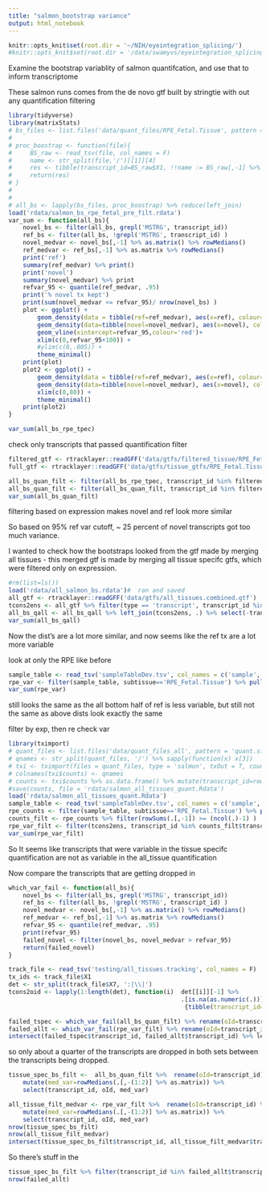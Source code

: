 ```yaml
---
title: "salmon_bootstrap variance"
output: html_notebook
---
```


```r
knitr::opts_knit$set(root.dir = '~/NIH/eyeintegration_splicing/')
#knitr::opts_knit$set(root.dir = '/data/swamyvs/eyeintegration_splicing/')
```


Examine the bootstrap variablity of salmon quantifcation, and use that to inform  transcriptome

These salmon runs comes from the de novo gtf built by stringtie with out any quantification filtering

```r
library(tidyverse)
library(matrixStats)
# bs_files <- list.files('data/quant_files/RPE_Fetal.Tissue', pattern = 'quant_bootstraps.tsv.gz', recursive = T, full.names = T)
# 
# proc_boostrap <- function(file){
#     BS_raw <- read_tsv(file, col_names = F)
#     name <- str_split(file,'/')[[1]][4]
#     res <- tibble(transcript_id=BS_raw$X1, !!name := BS_raw[,-1] %>% as.matrix %>% {matrixStats::rowVars(.)} )
#     return(res)
# }
# 
# 
# all_bs <- lapply(bs_files, proc_boostrap) %>% reduce(left_join)
load('rdata/salmon_bs_rpe_fetal_pre_filt.rdata')
var_sum <- function(all_bs){
    novel_bs <- filter(all_bs, grepl('MSTRG', transcript_id))
    ref_bs <- filter(all_bs, !grepl('MSTRG', transcript_id) )
    novel_medvar <- novel_bs[,-1] %>% as.matrix() %>% rowMedians()
    ref_medvar <- ref_bs[,-1] %>% as.matrix %>% rowMedians()
    print('ref')
    summary(ref_medvar) %>% print()
    print('novel')
    summary(novel_medvar) %>% print
    refvar_95 <- quantile(ref_medvar, .95)
    print('% novel tx kept')
    print(sum(novel_medvar <= refvar_95)/ nrow(novel_bs) ) 
    plot <- ggplot() + 
        geom_density(data = tibble(ref=ref_medvar), aes(x=ref), colour='blue') +
        geom_density(data=tibble(novel=novel_medvar), aes(x=novel), colour='green') +
        geom_vline(xintercept=refvar_95,colour='red')+
        xlim(c(0,refvar_95+100)) + 
        #ylim(c(0,.005)) + 
        theme_minimal()
    print(plot)
    plot2 <- ggplot() + 
        geom_density(data = tibble(ref=ref_medvar), aes(x=ref), colour='blue') +
        geom_density(data=tibble(novel=novel_medvar), aes(x=novel), colour='green') +
        xlim(c(0,80)) + 
        theme_minimal()   
    print(plot2)
}

var_sum(all_bs_rpe_tpec)
```

check only transcripts that passed quantification filter

```r
filtered_gtf <- rtracklayer::readGFF('data/gtfs/filtered_tissue/RPE_Fetal.Tissue.gtf')# this is the gtf filtered by salmon quantification
full_gtf <- rtracklayer::readGFF('data/gtfs/tissue_gtfs/RPE_Fetal.Tissue_st.gtf')# this is the complete gtf(for RPE_Fetal.Tissue)

all_bs_quan_filt <- filter(all_bs_rpe_tpec, transcript_id %in% filtered_gtf$transcript_id)
all_bs_quan_filt <- filter(all_bs_quan_filt, transcript_id %in% filtered_gtf$transcript_id)
var_sum(all_bs_quan_filt)
```

filtering based on expression makes  novel and ref look more similar

So based on 95%  ref var cutoff,  ~ 25 percent of novel transcripts got too much variance.



I wanted to check how the bootstraps looked from the gtf made by merging all tissues - this merged gtf is made by merging all tissue specifc gtfs, which were filtered only on expression.

```r
#rm(list=ls())
load('rdata/all_salmon_bs.rdata')#  ran and saved 
all_gtf <- rtracklayer::readGFF('data/gtfs/all_tissues.combined.gtf')
tcons2ens <- all_gtf %>% filter(type == 'transcript', transcript_id %in% all_bs_qall$transcript_id) %>% select(transcript_id, oId)
all_bs_qall <- all_bs_qall %>% left_join(tcons2ens, .) %>% select(-transcript_id, transcript_id=oId)
var_sum(all_bs_qall)
```

Now the dist's are a lot more similar, and now seems like the ref tx are a lot more variable 

look at only the RPE like before

```r
sample_table <- read_tsv('sampleTableDev.tsv', col_names = c('sample','run', 'paired', 'tissue', 'subtissue', 'origin'))
rpe_var <- filter(sample_table, subtissue=='RPE_Fetal.Tissue') %>% pull(sample) %>% {all_bs_qall[,c('transcript_id', .)]}
var_sum(rpe_var)  
```

still looks the same as the all
bottom half of ref is less variable, but still not the same as above 
dists look exactly the same


filter by exp, then re check var


```r
library(tximport)
# quant_files <- list.files('data/quant_files_all', pattern = 'quant.sf', recursive = T, full.names = T)
# qnames <- str_split(quant_files, '/') %>% sapply(function(x) x[3])
# txi <- tximport(files = quant_files, type = 'salmon', txOut = T, countsFromAbundance = 'lengthScaledTPM')
# colnames(txi$counts) <- qnames
# counts <- txi$counts %>% as.data.frame() %>% mutate(transcript_id=rownames(.)) %>% select(transcript_id, everything())
#save(counts, file = 'rdata/salmon_all_tissues_quant.Rdata')
load('rdata/salmon_all_tissues_quant.Rdata')
sample_table <- read_tsv('sampleTableDev.tsv', col_names = c('sample', 'run', 'paired', 'tissue', 'subtissue', 'origin' ))
rpe_counts <- filter(sample_table, subtissue=='RPE_Fetal.Tissue') %>% pull(sample) %>% {counts[,c('transcript_id', .)]}
counts_filt <- rpe_counts %>% filter(rowSums(.[,-1]) >= (ncol(.)-1) )
rpe_var_filt <- filter(tcons2ens, transcript_id %in% counts_filt$transcript_id) %>% pull(oId) %>% {filter(rpe_var, transcript_id  %in%  . )}
var_sum(rpe_var_filt)
```
So It seems like transcripts that were variable in the tissue specifc quantification are not as variable in the all_tissue quantification



Now compare the transcripts that are getting dropped in 

```r

which_var_fail <- function(all_bs){
    novel_bs <- filter(all_bs, grepl('MSTRG', transcript_id))
    ref_bs <- filter(all_bs, !grepl('MSTRG', transcript_id) )
    novel_medvar <- novel_bs[,-1] %>% as.matrix() %>% rowMedians()
    ref_medvar <- ref_bs[,-1] %>% as.matrix %>% rowMedians()
    refvar_95 <- quantile(ref_medvar, .95)
    print(refvar_95)
    failed_novel <- filter(novel_bs, novel_medvar > refvar_95)
    return(failed_novel)
}

track_file <- read_tsv('testing/all_tissues.tracking', col_names = F)
tx_ids <- track_file$X1
det <- str_split(track_file$X7, ':|\\|') 
tcons2oid <- lapply(1:length(det), function(i)  det[[i]][-1] %>%  
                                                .[is.na(as.numeric(.))] %>% 
                                                 {tibble(transcript_id=rep(tx_ids[i], length(.)),oId= . )}) %>% bind_rows()

failed_tspec <- which_var_fail(all_bs_quan_filt) %>% rename(oId=transcript_id) %>% inner_join(tcons2oid,.)# these failed in the tissue spec set
failed_allt <- which_var_fail(rpe_var_filt) %>% rename(oId=transcript_id) %>% inner_join(tcons2ens,.) # these failed in all tissue set 
intersect(failed_tspec$transcript_id, failed_allt$transcript_id) %>% length 

```
so only about a quarter of the transcripts are dropped in both sets between the transcripts being dropped. 

```r
tissue_spec_bs_filt <-  all_bs_quan_filt %>%  rename(oId=transcript_id) %>% inner_join(tcons2oid,.) %>% 
    mutate(med_var=rowMedians(.[,-(1:2)] %>% as.matrix)) %>% 
    select(transcript_id, oId, med_var)

all_tissue_filt_medvar <- rpe_var_filt %>%  rename(oId=transcript_id) %>% inner_join(tcons2ens,.) %>% 
    mutate(med_var=rowMedians(.[,-(1:2)] %>% as.matrix)) %>% 
    select(transcript_id, oId, med_var)
nrow(tissue_spec_bs_filt)
nrow(all_tissue_filt_medvar)
intersect(tissue_spec_bs_filt$transcript_id, all_tissue_filt_medvar$transcript_id) %>% length()
```
So there's stuff in the 













```r
tissue_spec_bs_filt %>% filter(transcript_id %in% failed_allt$transcript_id)
nrow(failed_allt)
```






